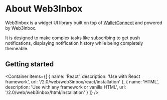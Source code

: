 
# About Web3Inbox 

Web3Inbox is a widget UI library built on top of [WalletConnect](https://walletconnect.com) and
powered by Web3Inbox.

It is designed to make complex tasks like subscribing to get push notifications, displaying
notification history while being completely themeable.

## Getting started

<Container
  items={[
    {
      name: 'React',
      description: 'Use with React framework',
      url: '/2.0/web/web3inbox/react/installation'
    },
    {
      name: 'HTML',
      description: 'Use with any framework or vanilla HTML',
      url: '/2.0/web/web3inbox/html/installation'
    }
  ]}
/>

